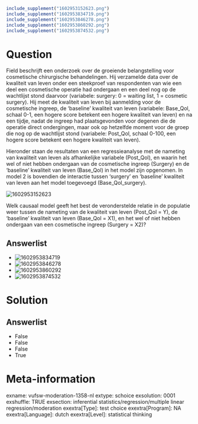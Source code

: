 ```r
include_supplement("1602953152623.png")
include_supplement("1602953834719.png")
include_supplement("1602953846278.png")
include_supplement("1602953860292.png")
include_supplement("1602953874532.png")
```

Question
========
Field beschrijft een onderzoek over de groeiende belangstelling voor
cosmetische chirurgische behandelingen. Hij verzamelde data over de
kwaliteit van leven onder een steekproef van respondenten van wie een
deel een cosmetische operatie had ondergaan en een deel nog op de
wachtlijst stond daarvoor (variabele: surgery: 0 = waiting list, 1 =
cosmetic surgery). Hij meet de kwaliteit van leven bij aanmelding voor
de cosmetische ingreep, de ‘baseline’ kwaliteit van leven (variabele:
Base\_Qol, schaal 0-1, een hogere score betekent een hogere kwaliteit
van leven) en na een tijdje, nadat de ingreep had plaatsgevonden voor
degenen die de operatie direct ondergingen, maar ook op hetzelfde moment
voor de groep die nog op de wachtlijst stond (variabele: Post\_Qol,
schaal 0-100, een hogere score betekent een hogere kwaliteit van
leven).  
  
Hieronder staan de resultaten van een regressieanalyse met de nameting
van kwaliteit van leven als afhankelijke variabele (Post\_Qol), en
waarin het wel of niet hebben ondergaan van de cosmetische ingreep
(Surgery) en de ‘baseline’ kwaliteit van leven (Base\_Qol) in het model
zijn opgenomen. In model 2 is bovendien de interactie tussen ‘surgery’
en ‘baseline’ kwaliteit van leven aan het model toegevoegd
(Base\_Qol\_surgery).  
  
<img src="1602953152623.png" class="fr-fic fr-dii tvcss_2"
alt="1602953152623" />  
  
Welk causaal model geeft het best de veronderstelde relatie in de
populatie weer tussen de nameting van de kwaliteit van leven (Post\_Qol
= Y), de ‘baseline’ kwaliteit van leven (Base\_Qol = X1), en het wel of
niet hebben ondergaan van een cosmetische ingreep (Surgery = X2)?

Answerlist
----------
* <img src="1602953834719.png" class="fr-fic fr-dii tvcss_3"
  alt="1602953834719" />
* <img src="1602953846278.png" class="fr-fic fr-dii tvcss_4"
  alt="1602953846278" />
* <img src="1602953860292.png" class="fr-fic fr-dii tvcss_5"
  alt="1602953860292" />
* <img src="1602953874532.png" class="fr-fic fr-dii tvcss_6"
  alt="1602953874532" />

Solution
========










Answerlist
----------
* False
* False
* False
* True

Meta-information
================
exname: vufsw-moderation-1358-nl
extype: schoice
exsolution: 0001
exshuffle: TRUE
exsection: inferential statistics/regression/multiple linear regression/moderation
exextra[Type]: test choice
exextra[Program]: NA
exextra[Language]: dutch
exextra[Level]: statistical thinking

